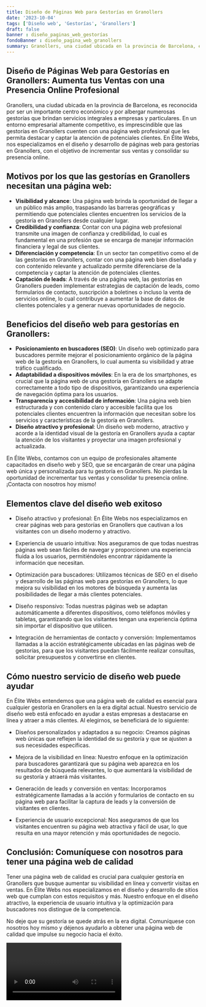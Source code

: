 ```yaml
---
title: Diseño de Páginas Web para Gestorías en Granollers
date: '2023-10-04'
tags: ['Diseño web', 'Gestorías', 'Granollers']
draft: false
banner : diseño_paginas_web_gestorías
fondoBanner : diseño_pagina_web_granollers
summary: Granollers, una ciudad ubicada en la provincia de Barcelona, es reconocida por ser un importante centro económico y por albergar numerosas gestorías que brindan servicios integrales a empresas y particulares. En un entorno empresarial altamente competitivo, es imprescindible que las gestorías en Granollers cuenten con una página web profesional que les permita destacar y captar la atención de potenciales clientes. En Élite Webs, nos especializamos en el diseño y desarrollo de páginas web para gestorías en Granollers, con el objetivo de incrementar sus ventas y consolidar su presencia online.
---
```


## Diseño de Páginas Web para Gestorías en Granollers: Aumenta tus Ventas con una Presencia Online Profesional

Granollers, una ciudad ubicada en la provincia de Barcelona, es reconocida por ser un importante centro económico y por albergar numerosas gestorías que brindan servicios integrales a empresas y particulares. En un entorno empresarial altamente competitivo, es imprescindible que las gestorías en Granollers cuenten con una página web profesional que les permita destacar y captar la atención de potenciales clientes. En Élite Webs, nos especializamos en el diseño y desarrollo de páginas web para gestorías en Granollers, con el objetivo de incrementar sus ventas y consolidar su presencia online.

## Motivos por los que las gestorías en Granollers necesitan una página web:

- **Visibilidad y alcance**: Una página web brinda la oportunidad de llegar a un público más amplio, traspasando las barreras geográficas y permitiendo que potenciales clientes encuentren los servicios de la gestoría en Granollers desde cualquier lugar.
- **Credibilidad y confianza**: Contar con una página web profesional transmite una imagen de confianza y credibilidad, lo cual es fundamental en una profesión que se encarga de manejar información financiera y legal de sus clientes.
- **Diferenciación y competencia**: En un sector tan competitivo como el de las gestorías en Granollers, contar con una página web bien diseñada y con contenido relevante y actualizado permite diferenciarse de la competencia y captar la atención de potenciales clientes.
- **Captación de leads**: A través de una página web, las gestorías en Granollers pueden implementar estrategias de captación de leads, como formularios de contacto, suscripción a boletines o incluso la venta de servicios online, lo cual contribuye a aumentar la base de datos de clientes potenciales y a generar nuevas oportunidades de negocio.

## Beneficios del diseño web para gestorías en Granollers:

- **Posicionamiento en buscadores (SEO)**: Un diseño web optimizado para buscadores permite mejorar el posicionamiento orgánico de la página web de la gestoría en Granollers, lo cual aumenta su visibilidad y atrae tráfico cualificado.
- **Adaptabilidad a dispositivos móviles**: En la era de los smartphones, es crucial que la página web de una gestoría en Granollers se adapte correctamente a todo tipo de dispositivos, garantizando una experiencia de navegación óptima para los usuarios.
- **Transparencia y accesibilidad de información**: Una página web bien estructurada y con contenido claro y accesible facilita que los potenciales clientes encuentren la información que necesitan sobre los servicios y características de la gestoría en Granollers.
- **Diseño atractivo y profesional**: Un diseño web moderno, atractivo y acorde a la identidad visual de la gestoría en Granollers ayuda a captar la atención de los visitantes y proyectar una imagen profesional y actualizada.

En Élite Webs, contamos con un equipo de profesionales altamente capacitados en diseño web y SEO, que se encargarán de crear una página web única y personalizada para tu gestoría en Granollers. No pierdas la oportunidad de incrementar tus ventas y consolidar tu presencia online. ¡Contacta con nosotros hoy mismo!

<GifSeo />

<Cta />

## Elementos clave del diseño web exitoso

- Diseño atractivo y profesional: En Élite Webs nos especializamos en crear páginas web para gestorías en Granollers que cautivan a los visitantes con un diseño moderno y atractivo.

- Experiencia de usuario intuitiva: Nos aseguramos de que todas nuestras páginas web sean fáciles de navegar y proporcionen una experiencia fluida a los usuarios, permitiéndoles encontrar rápidamente la información que necesitan.

- Optimización para buscadores: Utilizamos técnicas de SEO en el diseño y desarrollo de las páginas web para gestorías en Granollers, lo que mejora su visibilidad en los motores de búsqueda y aumenta las posibilidades de llegar a más clientes potenciales.

- Diseño responsivo: Todas nuestras páginas web se adaptan automáticamente a diferentes dispositivos, como teléfonos móviles y tabletas, garantizando que los visitantes tengan una experiencia óptima sin importar el dispositivo que utilicen.

- Integración de herramientas de contacto y conversión: Implementamos llamadas a la acción estratégicamente ubicadas en las páginas web de gestorías, para que los visitantes puedan fácilmente realizar consultas, solicitar presupuestos y convertirse en clientes.

## Cómo nuestro servicio de diseño web puede ayudar

En Élite Webs entendemos que una página web de calidad es esencial para cualquier gestoría en Granollers en la era digital actual. Nuestro servicio de diseño web está enfocado en ayudar a estas empresas a destacarse en línea y atraer a más clientes. Al elegirnos, se beneficiará de lo siguiente:

- Diseños personalizados y adaptados a su negocio: Creamos páginas web únicas que reflejen la identidad de su gestoría y que se ajusten a sus necesidades específicas.

- Mejora de la visibilidad en línea: Nuestro enfoque en la optimización para buscadores garantizará que su página web aparezca en los resultados de búsqueda relevantes, lo que aumentará la visibilidad de su gestoría y atraerá más visitantes.

- Generación de leads y conversión en ventas: Incorporamos estratégicamente llamadas a la acción y formularios de contacto en su página web para facilitar la captura de leads y la conversión de visitantes en clientes.

- Experiencia de usuario excepcional: Nos aseguramos de que los visitantes encuentren su página web atractiva y fácil de usar, lo que resulta en una mayor retención y más oportunidades de negocio.

## Conclusión: Comuníquese con nosotros para tener una página web de calidad

Tener una página web de calidad es crucial para cualquier gestoría en Granollers que busque aumentar su visibilidad en línea y convertir visitas en ventas. En Élite Webs nos especializamos en el diseño y desarrollo de sitios web que cumplan con estos requisitos y más. Nuestro enfoque en el diseño atractivo, la experiencia de usuario intuitiva y la optimización para buscadores nos distingue de la competencia.

No deje que su gestoría se quede atrás en la era digital. Comuníquese con nosotros hoy mismo y déjenos ayudarlo a obtener una página web de calidad que impulse su negocio hacia el éxito.

<Video />

<CtaBot job='Gestorías' city='Granollers'/>

<Gmaps query='Granollers+españa+maps' />